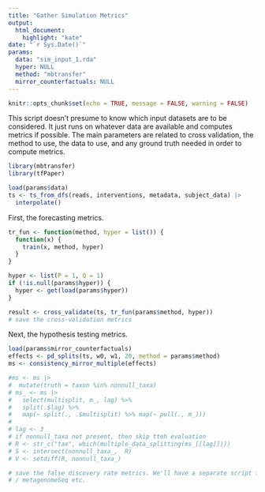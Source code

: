 ```yaml
---
title: "Gather Simulation Metrics"
output: 
  html_document:
    highlight: "kate"
date: "`r Sys.Date()`"
params:
  data: "sim_input_1.rda"
  hyper: NULL
  method: "mbtransfer"
  mirror_counterfactuals: NULL
---
```


```r
knitr::opts_chunk$set(echo = TRUE, message = FALSE, warning = FALSE)
```

This script doesn't presume to know which input datasets are to be considered.
It just runs on whatever data are available and computes metrics if possible.
The main parameters are related to cross validation, the method to use, the data
to use, and any ground truth needed in order to compute metrics.

```r
library(mbtransfer)
library(tfPaper)
```

```r
load(params$data)
ts <- ts_from_dfs(reads, interventions, metadata, subject_data) |>
  interpolate()
```

First, the forecasting metrics.

```r
tr_fun <- function(method, hyper = list()) {
  function(x) {
    train(x, method, hyper)
  }
}

hyper <- list(P = 1, Q = 1)
if (!is.null(params$hyper)) {
  hyper <- get(load(params$hyper))
}

result <- cross_validate(ts, tr_fun(params$method, hyper))
# save the cross-validation metrics
```

Next, the hypothesis testing metrics.

```r
load(params$mirror_counterfactuals)
effects <- pd_splits(ts, w0, w1, 20, method = params$method)
ms <- consistency_mirror_multiple(effects)
```


```r
#ms <- ms |>
#  mutate(truth = taxon %in% nonnull_taxa)
# ms_ <- ms |>
#   select(multisplit, m_, lag) %>% 
#   split(.$lag) %>%
#   map(~ split(., .$multisplit) %>% map(~ pull(., m_)))
# 
# lag <- 3
# if nonnull_taxa not present, then skip tteh evaluation
# R <- str_c("tax", which(multiple_data_splitting(ms_[[lag]])))
# S <- intersect(nonnull_taxa_,  R)
# V <- setdiff(R, nonnull_taxa_)

# save the false discovery rate metrics. We'll have a separate script for DESeq2
# / metagenomeSeq etc.
```
